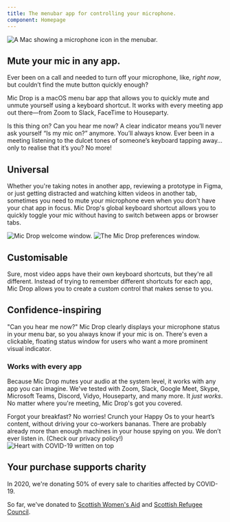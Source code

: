 ```yaml
---
title: The menubar app for controlling your microphone.
component: Homepage
---
```




<Panel gridTablet="1fr 1fr" gridWide="auto 48rem">

<div css={css`
 @media screen and (min-width: 780px) {
              margin-left: -450px;
            }`}>
    <Image alt="A Mac showing a microphone icon in the menubar." src="images/meeting-mute.png" />
</div>

<TextBlock end>

## Mute your mic in any app.

Ever been on a call and needed to turn off your microphone, like, _right now_, but couldn’t find the mute button quickly enough?

Mic Drop is a macOS menu bar app that allows you to quickly mute and unmute yourself using a keyboard shortcut. It works with every meeting app out there—from Zoom to Slack, FaceTime to Houseparty.

<MacAppStoreBadge />

</TextBlock>

<div css={css`
  display: flex;
  grid-column: 1 / -1;
  justify-content: center;
  align-items: center;
  `}>
  <ProductHuntBadge />
  <MacRumorsBadge />
</div>
</Panel>


<Panel argument greyscale fullwidth dark background="src/images/david-klein--94oJK3PDQw-unsplash.jpg">

<Argument title="No awkwardness" top end>
Is this thing on? Can you hear me now? A clear indicator means you’ll never ask yourself “Is my mic on?” anymore. You’ll always know.
</Argument>

<Argument title="No clickety-clacking." bottom start>
Ever been in a meeting listening to the dulcet tones of someone’s keyboard tapping away… only to realise that it’s you? No more!
</Argument>
</Panel>




<Panel gridTablet="1fr 1fr" gridWide="48rem auto">

<TextBlock>

## Universal

Whether you're taking notes in another app, reviewing a prototype in Figma, or just getting distracted and watching kitten videos in another tab, sometimes you need to mute your microphone even when you don't have your chat app in focus. Mic Drop's global keyboard shortcut allows you to quickly toggle your mic without having to switch between apps or browser tabs.

</TextBlock>

<Image alt="Mic Drop welcome window." src="images/universal.png" />
</Panel>

<Panel gridTablet="1fr 1fr" gridWide="auto 48rem">

<Image alt="The Mic Drop preferences window." src="images/customisable.png" />

<TextBlock end>

## Customisable

Sure, most video apps have their own keyboard shortcuts, but they're all different. Instead of trying to remember different shortcuts for each app, Mic Drop allows you to create a custom control that makes sense to you.
</TextBlock>

</Panel>

<Panel gridTablet="1fr 1fr" gridWide="48rem auto">

<TextBlock>

## Confidence-inspiring

"Can you hear me now?" Mic Drop clearly displays your microphone status in your menu bar, so you always know if your mic is on. There's even a clickable, floating status window for users who want a more prominent visual indicator.

</TextBlock>

<StatusWindow />

</Panel>




<Panel gridTablet="1fr 48rem 1fr" backgroundStatic="/images/app-logos.jpg">

<Spacer />

<TextBlock>

### Works with every app

Because Mic Drop mutes your audio at the system level, it works with any app you can imagine. We've tested with Zoom, Slack, Google Meet, Skype, Microsoft Teams, Discord, Vidyo, Houseparty, and many more. It *just works*. No matter where you're meeting, Mic Drop's got you covered.

</TextBlock>

<Spacer />

</Panel>






<Panel argument greyscale dark background="src/images/etienne-girardet-chp1ITgplkA-unsplash.jpg">

<Argument title="No Captain Crunching." top start>
Forgot your breakfast? No worries! Crunch your Happy Os to your heart’s content, without driving your co-workers bananas.
</Argument>

<Argument title="No spying." bottom end>
There are probably already more than enough machines in your house spying on you. We don’t ever listen in. (Check our privacy policy!)
</Argument>

</Panel>




<Panel gridTablet="1fr 1fr" gridWide="48rem auto">

<Image alt="Heart with COVID-19 written on top" src="images/charity-heart.png" />

<TextBlock end>

## Your purchase supports charity

In 2020, we're donating 50% of every sale to charities affected by COVID-19.

So far, we've donated to [Scottish Women's Aid](https://womensaid.scot/covid-19/) and [Scottish Refugee Council](https://www.scottishrefugeecouncil.org.uk).

</TextBlock>

</Panel>


<TestimonialCarousel />



<FooterPanel />

